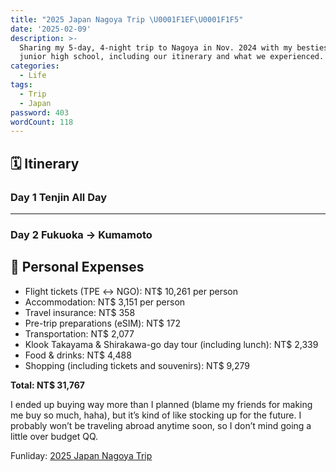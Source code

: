 ```yaml
---
title: "2025 Japan Nagoya Trip \U0001F1EF\U0001F1F5"
date: '2025-02-09'
description: >-
  Sharing my 5-day, 4-night trip to Nagoya in Nov. 2024 with my besties from
  junior high school, including our itinerary and what we experienced.
categories:
  - Life
tags:
  - Trip
  - Japan
password: 403
wordCount: 118
---
```


## 🗓 Itinerary

### Day 1 Tenjin All Day

---

### Day 2 Fukuoka → Kumamoto

## 💸 Personal Expenses

- Flight tickets (TPE ↔ NGO): NT$ 10,261 per person
- Accommodation: NT$ 3,151 per person
- Travel insurance: NT$ 358
- Pre-trip preparations (eSIM): NT$ 172
- Transportation: NT$ 2,077
- Klook Takayama & Shirakawa-go day tour (including lunch): NT$ 2,339
- Food & drinks: NT$ 4,488
- Shopping (including tickets and souvenirs): NT$ 9,279

**Total: NT$ 31,767**

I ended up buying way more than I planned (blame my friends for making me buy so much, haha), but it’s kind of like stocking up for the future. I probably won’t be traveling abroad anytime soon, so I don’t mind going a little over budget QQ.

Funliday: [2025 Japan Nagoya Trip](https://www.funliday.com/kir4che/trips/66f85e44fe61811c13fb0bd9)
